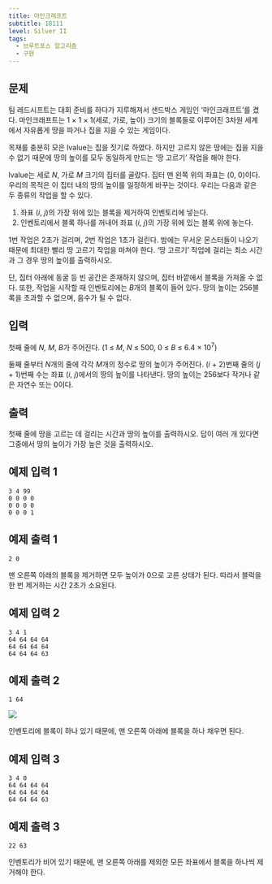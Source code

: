 ```yaml
---
title: 마인크래프트
subtitle: 18111
level: Silver II
tags:
  - 브루트포스 알고리즘
  - 구현
---
```


## 문제

팀 레드시프트는 대회 준비를 하다가 지루해져서 샌드박스 게임인 ‘마인크래프트’를 켰다. 마인크래프트는 1 × 1 × 1(세로, 가로, 높이) 크기의 블록들로 이루어진 3차원 세계에서 자유롭게 땅을 파거나 집을 지을 수 있는 게임이다.

목재를 충분히 모은 lvalue는 집을 짓기로 하였다. 하지만 고르지 않은 땅에는 집을 지을 수 없기 때문에 땅의 높이를 모두 동일하게 만드는 ‘땅 고르기’ 작업을 해야 한다.

lvalue는 세로 _N_, 가로 _M_ 크기의 집터를 골랐다. 집터 맨 왼쪽 위의 좌표는 (0, 0)이다. 우리의 목적은 이 집터 내의 땅의 높이를 일정하게 바꾸는 것이다. 우리는 다음과 같은 두 종류의 작업을 할 수 있다.

1.  좌표 (_i_, _j_)의 가장 위에 있는 블록을 제거하여 인벤토리에 넣는다.
2.  인벤토리에서 블록 하나를 꺼내어 좌표 (_i_, _j_)의 가장 위에 있는 블록 위에 놓는다.

1번 작업은 2초가 걸리며, 2번 작업은 1초가 걸린다. 밤에는 무서운 몬스터들이 나오기 때문에 최대한 빨리 땅 고르기 작업을 마쳐야 한다. ‘땅 고르기’ 작업에 걸리는 최소 시간과 그 경우 땅의 높이를 출력하시오.

단, 집터 아래에 동굴 등 빈 공간은 존재하지 않으며, 집터 바깥에서 블록을 가져올 수 없다. 또한, 작업을 시작할 때 인벤토리에는 *B*개의 블록이 들어 있다. 땅의 높이는 256블록을 초과할 수 없으며, 음수가 될 수 없다.

## 입력

첫째 줄에 _N, M_, *B*가 주어진다. (1 ≤ _M_, _N_ ≤ 500, 0 ≤ _B_ ≤ 6.4 × 10<sup>7</sup>)

둘째 줄부터 *N*개의 줄에 각각 *M*개의 정수로 땅의 높이가 주어진다. (_i_ \+ 2)번째 줄의 (_j_ \+ 1)번째 수는 좌표 (_i_, _j_)에서의 땅의 높이를 나타낸다. 땅의 높이는 256보다 작거나 같은 자연수 또는 0이다.

## 출력

첫째 줄에 땅을 고르는 데 걸리는 시간과 땅의 높이를 출력하시오. 답이 여러 개 있다면 그중에서 땅의 높이가 가장 높은 것을 출력하시오.

## 예제 입력 1

```
3 4 99
0 0 0 0
0 0 0 0
0 0 0 1
```

## 예제 출력 1

```
2 0
```

맨 오른쪽 아래의 블록을 제거하면 모두 높이가 0으로 고른 상태가 된다. 따라서 블럭을 한 번 제거하는 시간 2초가 소요된다.

## 예제 입력 2

```
3 4 1
64 64 64 64
64 64 64 64
64 64 64 63
```

## 예제 출력 2

```
1 64
```

![](https://u.acmicpc.net/50e6d9c5-2294-4bb5-826b-bb0fd3bc67f7/%E1%84%8C%E1%85%A1%E1%84%89%E1%85%A1%E1%86%AB%201@4x.png)

인벤토리에 블록이 하나 있기 때문에, 맨 오른쪽 아래에 블록을 하나 채우면 된다.

## 예제 입력 3

```
3 4 0
64 64 64 64
64 64 64 64
64 64 64 63
```

## 예제 출력 3

```
22 63
```

인벤토리가 비어 있기 때문에, 맨 오른쪽 아래를 제외한 모든 좌표에서 블록을 하나씩 제거해야 한다.

